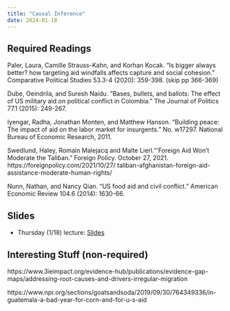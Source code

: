 ```yaml
---
title: "Causal Inference"
date: 2024-01-18
---
```



## Required Readings

Paler, Laura, Camille Strauss-Kahn, and Korhan Kocak. “Is bigger always better? how
targeting aid windfalls affects capture and social cohesion.” Comparative Political Studies
53.3-4 (2020): 359-398. (skip pp 366-369)

Dube, Oeindrila, and Suresh Naidu. “Bases, bullets, and ballots: The effect of US military
aid on political conflict in Colombia.” The Journal of Politics 77.1 (2015): 249-267.

Iyengar, Radha, Jonathan Monten, and Matthew Hanson. “Building peace: The impact
of aid on the labor market for insurgents.” No. w17297. National Bureau of Economic
Research, 2011.

Swedlund, Haley, Romain Malejacq and Malte Lierl.“‘Foreign Aid Won’t Moderate the
Taliban.” Foreign Policy. October 27, 2021. https://foreignpolicy.com/2021/10/27/
taliban-afghanistan-foreign-aid-assistance-moderate-human-rights/

Nunn, Nathan, and Nancy Qian. “US food aid and civil conflict.” American Economic
Review 104.6 (2014): 1630-66.


## Slides

- Thursday (1/18) lecture: [Slides](/slides/01-intro.html)

## Interesting Stuff (non-required)

https://www.3ieimpact.org/evidence-hub/publications/evidence-gap-maps/addressing-root-causes-and-drivers-irregular-migration

https://www.npr.org/sections/goatsandsoda/2019/09/30/764349336/in-guatemala-a-bad-year-for-corn-and-for-u-s-aid

